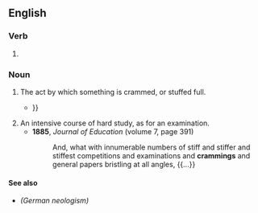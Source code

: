 ==English==

===Verb===
{{head|en|verb form}}

# {{present participle of|en|cram|nocat=1}}

===Noun===
{{en-noun}}

# The act by which something is crammed, or stuffed full.
#* {{quote-book|en|year=1838|author=John Sanderson|title=Sketches of Paris: in familiar letters to his friends|passage=In some parts of the house were all the comforts of elbowings, shufflings, '''crammings''' and squeezings, and on the outside all the racket that was possible of screaming women, and wrangling coachmen {{...}}}}
# An intensive course of hard study, as for an examination.
#* '''1885''', ''Journal of Education'' (volume 7, page 391)
#*: And, what with innumerable numbers of stiff and stiffer and stiffest competitions and examinations and '''crammings''' and general papers bristling at all angles, {{...}}

====See also====
* {{l|en|Bulimielernen}} ''(German neologism)''